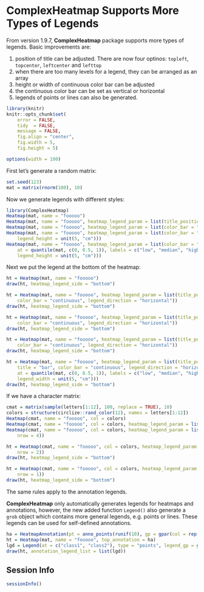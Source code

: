 ComplexHeatmap Supports More Types of Legends
==============================================

From version 1.9.7, **ComplexHeatmap** package supports more types of legends. Basic improvements are:

1. position of title can be adjusted. There are now four optinos: `topleft`, `topcenter`, `leftcenter` and `lefttop`
2. when there are too many levels for a legend, they can be arranged as an array
3. height or width of continuous color bar can be adjusted
4. the continuous color bar can be set as vertical or horizontal
5. legends of points or lines can also be generated.

```r
library(knitr)
knitr::opts_chunk$set(
    error = FALSE,
    tidy  = FALSE,
    message = FALSE,
    fig.align = "center",
    fig.width = 5,
    fig.height = 5)

options(width = 100)
```

First let's generate a random matrix:

```r
set.seed(123)
mat = matrix(rnorm(100), 10)
```

Now we generate legends with different styles:

```r
library(ComplexHeatmap)
Heatmap(mat, name = "fooooo")
Heatmap(mat, name = "fooooo", heatmap_legend_param = list(title_position = "topcenter"))
Heatmap(mat, name = "fooooo", heatmap_legend_param = list(color_bar = "continuous"))
Heatmap(mat, name = "fooooo", heatmap_legend_param = list(color_bar = "continuous", 
	legend_height = unit(5, "cm")))
Heatmap(mat, name = "fooooo", heatmap_legend_param = list(color_bar = "continuous", 
	at = quantile(mat, c(0, 0.5, 1)), labels = c("low", "median", "high"),
	legend_height = unit(5, "cm")))
```

Next we put the legend at the bottom of the heatmap:

```r
ht = Heatmap(mat, name = "fooooo")
draw(ht, heatmap_legend_side = "bottom")

ht = Heatmap(mat, name = "fooooo", heatmap_legend_param = list(title_position = "topcenter",
	color_bar = "continuous", legend_direction = "horizontal"))
draw(ht, heatmap_legend_side = "bottom")

ht = Heatmap(mat, name = "fooooo", heatmap_legend_param = list(title_position = "lefttop",
	color_bar = "continuous", legend_direction = "horizontal"))
draw(ht, heatmap_legend_side = "bottom")

ht = Heatmap(mat, name = "fooooo", heatmap_legend_param = list(title_position = "topcenter",
	color_bar = "continuous", legend_direction = "horizontal"))
draw(ht, heatmap_legend_side = "bottom")

ht = Heatmap(mat, name = "fooooo", heatmap_legend_param = list(title_position = "topcenter",
	title = "bar", color_bar = "continuous", legend_direction = "horizontal", 
	at = quantile(mat, c(0, 0.5, 1)), labels = c("low", "median", "high"), 
	legend_width = unit(5, "cm")))
draw(ht, heatmap_legend_side = "bottom")
```

If we have a character matrix:

```r
cmat = matrix(sample(letters[1:12], 100, replace = TRUE), 10)
colors = structure(circlize::rand_color(12), names = letters[1:12])
Heatmap(cmat, name = "fooooo", col = colors)
Heatmap(cmat, name = "fooooo", col = colors, heatmap_legend_param = list(ncol = 2))
Heatmap(cmat, name = "fooooo", col = colors, heatmap_legend_param = list(title_position = "topcenter", 
	nrow = 4))

ht = Heatmap(cmat, name = "fooooo", col = colors, heatmap_legend_param = list(title_position = "topcenter", 
	nrow = 2))
draw(ht, heatmap_legend_side = "bottom")

ht = Heatmap(cmat, name = "fooooo", col = colors, heatmap_legend_param = list(title_position = "leftcenter", 
	nrow = 1))
draw(ht, heatmap_legend_side = "bottom")
```

The same rules apply to the annotation legends.

**ComplexHeatmap** only automatically generates legends for heatmaps and annotations, however, the new added
function `Legend()` also generate a `grob` object which contains more general legends, e.g. points or lines.
These legends can be used for self-defined annotations.

```r
ha = HeatmapAnnotation(pt = anno_points(runif(10), gp = gpar(col = rep(2:3, 5))))
ht = Heatmap(mat, name = "fooooo", top_annotation = ha)
lgd = Legend(at = c("class1", "class2"), type = "points", legend_gp = gpar(col = 2:3), title = "Class")
draw(ht, annotation_legend_list = list(lgd))
```

## Session Info

```r
sessionInfo()
```
